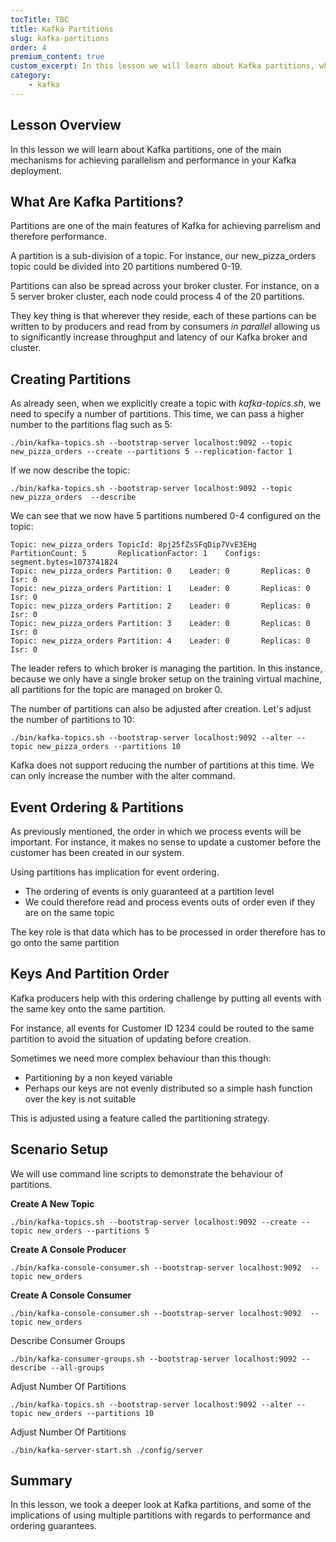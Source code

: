 ```yaml
---
tocTitle: TBC
title: Kafka Partitions
slug: kafka-partitions
order: 4
premium_content: true
custom_excerpt: In this lesson we will learn about Kafka partitions, which are the one of the main ways in which we can improve parallelism and therefore performance of your Kafka deployment.
category:
    - kafka
---
```


## Lesson Overview
 
In this lesson we will learn about Kafka partitions, one of the main mechanisms for achieving parallelism and performance in your Kafka deployment.   

## What Are Kafka Partitions?

Partitions are one of the main features of Kafka for achieving parrelism and therefore performance.

A partition is a sub-division of a topic.  For instance, our new_pizza_orders topic could be divided into 20 partitions numbered 0-19.  

Partitions can also be spread across your broker cluster.  For instance, on a 5 server broker cluster, each node could process 4 of the 20 partitions.

They key thing is that wherever they reside, each of these partions can be written to by producers and read from by consumers _in parallel_ allowing us to significantly increase throughput and latency of our Kafka broker and cluster.  

## Creating Partitions

As already seen, when we explicitly create a topic with _kafka-topics.sh_, we need to specify a number of partitions.  This time, we can pass a higher number to the partitions flag such as 5:

```
./bin/kafka-topics.sh --bootstrap-server localhost:9092 --topic new_pizza_orders --create --partitions 5 --replication-factor 1 
```

If we now describe the topic:

```
./bin/kafka-topics.sh --bootstrap-server localhost:9092 --topic new_pizza_orders  --describe
```

We can see that we now have 5 partitions numbered 0-4 configured on the topic:

```
Topic: new_pizza_orders TopicId: 8pj25fZsSFqDip7VvE3EHg PartitionCount: 5       ReplicationFactor: 1    Configs: segment.bytes=1073741824
Topic: new_pizza_orders Partition: 0    Leader: 0       Replicas: 0     Isr: 0
Topic: new_pizza_orders Partition: 1    Leader: 0       Replicas: 0     Isr: 0
Topic: new_pizza_orders Partition: 2    Leader: 0       Replicas: 0     Isr: 0
Topic: new_pizza_orders Partition: 3    Leader: 0       Replicas: 0     Isr: 0
Topic: new_pizza_orders Partition: 4    Leader: 0       Replicas: 0     Isr: 0
```

The leader refers to which broker is managing the partition.  In this instance, because we only have a single broker setup on the training virtual machine, all partitions for the topic are managed on broker 0.  

The number of partitions can also be adjusted after creation.  Let's adjust the number of partitions to 10:

```
./bin/kafka-topics.sh --bootstrap-server localhost:9092 --alter --topic new_pizza_orders --partitions 10
```

Kafka does not support reducing the number of partitions at this time.  We can only increase the number with the alter command.  


## Event Ordering & Partitions

As previously mentioned, the order in which we process events will be important.  For instance, it makes no sense to update a customer before the customer has been created in our system.  

Using partitions has implication for event ordering.

- The ordering of events is only guaranteed at a partition level 
- We could therefore read and process events outs of order even if they are on the same topic 

The key role is that data which has to be processed in order therefore has to go onto the same partition 
 
## Keys And Partition Order

Kafka producers help with this ordering challenge by putting all events with the same key onto the same partition.  

For instance, all events for Customer ID 1234 could be routed to the same partition to avoid the situation of updating before creation.

Sometimes we need more complex behaviour than this though:

- Partitioning by a non keyed variable 
- Perhaps our keys are not evenly distributed so a simple hash function over the key is not suitable

This is adjusted using a feature called the partitioning strategy.

## Scenario Setup

We will use command line scripts to demonstrate the behaviour of partitions.  

**Create A New Topic**

``` 
./bin/kafka-topics.sh --bootstrap-server localhost:9092 --create --topic new_orders --partitions 5
``` 

**Create A Console Producer**

``` 
./bin/kafka-console-consumer.sh --bootstrap-server localhost:9092  --topic new_orders
``` 

**Create A Console Consumer**

``` 
./bin/kafka-console-consumer.sh --bootstrap-server localhost:9092  --topic new_orders
``` 


Describe Consumer Groups

``` 
./bin/kafka-consumer-groups.sh --bootstrap-server localhost:9092 --describe --all-groups
``` 

Adjust Number Of Partitions 


``` 
./bin/kafka-topics.sh --bootstrap-server localhost:9092 --alter --topic new_orders --partitions 10
``` 

Adjust Number Of Partitions 

``` 
./bin/kafka-server-start.sh ./config/server
``` 

## Summary

In this lesson, we took a deeper look at Kafka partitions, and some of the implications of using multiple partitions with regards to performance and ordering guarantees.

